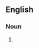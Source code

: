 {{also|heat waves}}

==English==

===Noun===
{{head|en|noun form}}

# {{plural of|heatwave|lang=en}}